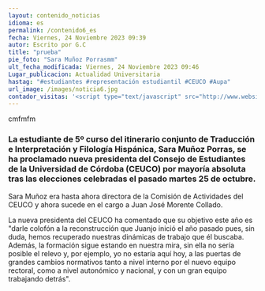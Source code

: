 ```yaml
---
layout: contenido_noticias
idioma: es
permalink: /contenido6_es
fecha: Viernes, 24 Noviembre 2023 09:39
autor: Escrito por G.C
title: "prueba"
pie_foto: "Sara Muñoz Porrasmm"
ult_fecha_modificada: Viernes, 24 Noviembre 2023 09:46
Lugar_publicacion: Actualidad Universitaria
hastag: "#estudiantes #representación estudiantil #CEUCO #Aupa"
url_image: /images/noticia6.jpg
contador_visitas: '<script type="text/javascript" src="http://www.websitegoodies.com/counter.php?id=75443&color=%231253bd"></script>'
---
```

cmfmfm
### La estudiante de 5º curso del itinerario conjunto de Traducción e Interpretación y Filología Hispánica, Sara Muñoz Porras, se ha proclamado nueva presidenta del Consejo de Estudiantes de la Universidad de Córdoba (CEUCO) por mayoría absoluta tras las elecciones celebradas el pasado martes 25 de octubre.

Sara Muñoz era hasta ahora directora de la Comisión de Actividades del CEUCO y ahora sucede en el cargo a Juan José Morente Collado.

La nueva presidenta del CEUCO ha comentado que su objetivo este año es "darle colofón a la reconstrucción que Juanjo inició el año pasado pues, sin duda, hemos recuperado nuestras dinámicas de trabajo que él buscaba. Además, la formación sigue estando en nuestra mira, sin ella no sería posible el relevo y, por ejemplo, yo no estaría aquí hoy, a las puertas de grandes cambios normativos tanto a nivel interno por el nuevo equipo rectoral, como a nivel autonómico y nacional, y con un gran equipo trabajando detrás".
